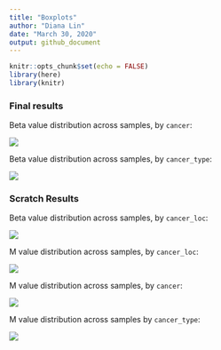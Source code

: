 ```yaml
---
title: "Boxplots"
author: "Diana Lin"
date: "March 30, 2020"
output: github_document
---
```


```r
knitr::opts_chunk$set(echo = FALSE)
library(here)
library(knitr)
```

### Final results

Beta value distribution across samples, by `cancer`:

![](../results/final/boxplot_cancer_beta.png)

Beta value distribution across samples, by `cancer_type`:

![](../results/final/boxplot_cancer_type_beta.png)

### Scratch Results

Beta value distribution across samples, by `cancer_loc`:

![](../results/scratch/boxplot_cancer_loc_beta.png)

M value distribution across samples, by `cancer_loc`:

![](../results/scratch/boxplot_cancer_loc_m.png)

M value distribution across samples, by `cancer`:

![](../results/scratch/boxplot_cancer_m.png)


M value distribution across samples by `cancer_type`:

![](../results/scratch/boxplot_cancer_type_m.png)

